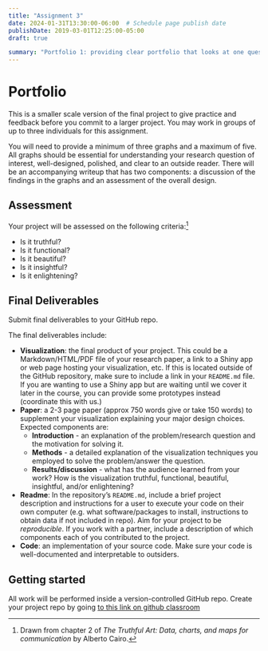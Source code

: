 ```yaml
---
title: "Assignment 3"
date: 2024-01-31T13:30:00-06:00  # Schedule page publish date
publishDate: 2019-03-01T12:25:00-05:00
draft: true

summary: "Portfolio 1: providing clear portfolio that looks at one question using summary stats and capstone image that brings all the items together."
---
```


# Portfolio
This is a smaller scale version of the final project to give practice and feedback before you commit to a larger project. You may work in groups of up to three individuals for this assignment. 

You will need to provide a minimum of three graphs and a maximum of five. All graphs should be essential for understanding your research question of interest, well-designed, polished, and clear to an outside reader. There will be an accompanying writeup that has two components: a discussion of the findings in the graphs and an assessment of the overall design. 


## Assessment

Your project will be assessed on the following criteria:^[Drawn from chapter 2 of *The Truthful Art: Data, charts, and maps for communication* by Alberto Cairo.]

* Is it truthful?
* Is it functional?
* Is it beautiful?
* Is it insightful?
* Is it enlightening?


## Final Deliverables

Submit final deliverables to your GitHub repo.

The final deliverables include:

* **Visualization**: the final product of your project. This could be a Markdown/HTML/PDF file of your research paper, a link to a Shiny app or web page hosting your visualization, etc. If this is located outside of the GitHub repository, make sure to include a link in your `README.md` file. If you are wanting to use a Shiny app but are waiting until we cover it later in the course, you can provide some prototypes instead (coordinate this with us.)
* **Paper**: a 2-3 page paper (approx 750 words give or take 150 words) to supplement your visualization explaining your major design choices. Expected components are:
  * **Introduction** - an explanation of the problem/research question and the motivation for solving it.
  * **Methods** - a detailed explanation of the visualization techniques you employed to solve the problem/answer the question.
  * **Results/discussion** - what has the audience learned from your work? How is the visualization truthful, functional, beautiful, insightful, and/or enlightening?
* **Readme**: In the repository's `README.md`, include a brief project description and instructions for a user to execute your code on their own computer (e.g. what software/packages to install, instructions to obtain data if not included in repo). Aim for your project to be *reproducible*. If you work with a partner, include a description of which components each of you contributed to the project.
* **Code**: an implementation of your source code. Make sure your code is well-documented and interpretable to outsiders.

## Getting started
All work will be performed inside a version-controlled GitHub repo. Create your project repo by going [to this link on github classroom](https://classroom.github.com/a/-2jxXYJ2)